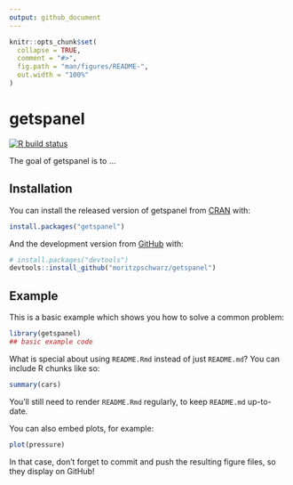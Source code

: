 ```yaml
---
output: github_document
---
```


<!-- README.md is generated from README.Rmd. Please edit that file -->

```r
knitr::opts_chunk$set(
  collapse = TRUE,
  comment = "#>",
  fig.path = "man/figures/README-",
  out.width = "100%"
)
```

# getspanel

<!-- badges: start -->
[![R build status](https://github.com/moritzpschwarz/getspanel/workflows/R-CMD-check/badge.svg)](https://github.com/moritzpschwarz/getspanel/actions)
<!-- badges: end -->

The goal of getspanel is to ...

## Installation

You can install the released version of getspanel from [CRAN](https://CRAN.R-project.org) with:

``` r
install.packages("getspanel")
```

And the development version from [GitHub](https://github.com/) with:

``` r
# install.packages("devtools")
devtools::install_github("moritzpschwarz/getspanel")
```
## Example

This is a basic example which shows you how to solve a common problem:

```r
library(getspanel)
## basic example code
```

What is special about using `README.Rmd` instead of just `README.md`? You can include R chunks like so:

```r
summary(cars)
```

You'll still need to render `README.Rmd` regularly, to keep `README.md` up-to-date.

You can also embed plots, for example:

```r
plot(pressure)
```

In that case, don't forget to commit and push the resulting figure files, so they display on GitHub!
